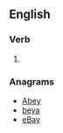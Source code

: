 ==English==

===Verb===
{{en-verb|aby|ing}}

# {{alternative spelling of|aby}}

===Anagrams===
* [[Abey#English|Abey]] 
* [[beya#English|beya]]
* [[eBay#English|eBay]]